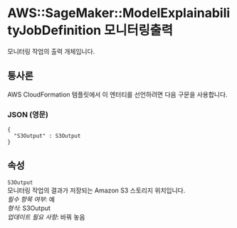 # AWS::SageMaker::ModelExplainabilityJobDefinition 모니터링출력

모니터링 작업의 출력 개체입니다.

## 통사론

AWS CloudFormation 템플릿에서 이 엔터티를 선언하려면 다음 구문을 사용합니다.

### JSON (영문)

```
{
  "S3Output" : S3Output
}
```

## 속성

`S3Output`  
모니터링 작업의 결과가 저장되는 Amazon S3 스토리지 위치입니다.  
_필수 항목 여부_: 예  
_형식_: S3Output  
_업데이트 필요 사항_: 바꿔 놓음
